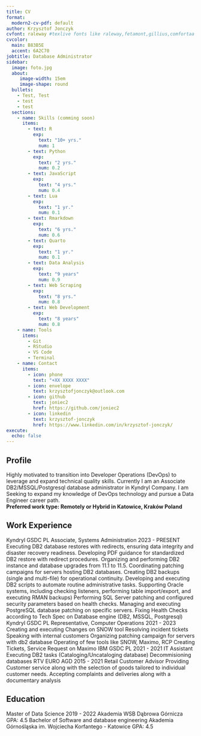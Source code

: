 ```yaml
---
title: CV
format:
  modern2-cv-pdf: default
author: Krzysztof Jonczyk
cvfont: raleway #texlive fonts like raleway,fetamont,gillius,comfortaa
cvcolor: 
  main: B83B5E
  accent: 6A2C70
jobtitle: Database Administrator
sidebar:
  image: foto.jpg
  about:
     image-width: 15em
     image-shape: round
  bullets:
    - Test, Test
    - test
    - test
  sections: 
    - name: Skills (comming soon)
      items:
        - text: R
          exp: 
            text: "10+ yrs."
            num: 1
        - text: Python
          exp: 
            text: "2 yrs."
            num: 0.2
        - text: JavaScript
          exp: 
            text: "4 yrs."
            num: 0.4
        - text: Lua
          exp: 
            text: "1 yr."
            num: 0.1
        - text: Rmarkdown
          exp: 
            text: "6 yrs."
            num: 0.6
        - text: Quarto
          exp: 
            text: "1 yr."
            num: 0.1
        - text: Data Analysis
          exp: 
            text: "9 years"
            num: 0.9
        - text: Web Scraping
          exp: 
            text: "8 yrs."
            num: 0.8
        - text: Web Development
          exp: 
            text: "8 years"
            num: 0.8
    - name: Tools
      items:
        - Git
        - RStudio
        - VS Code
        - Terminal 
    - name: Contact
      items:
        - icon: phone
          text: "+XX XXXX XXXX"
        - icon: envelope
          text: krzysztofjonczyk@outlook.com
        - icon: github
          text: joniec2
          href: https://github.com/joniec2
        - icon: linkedin
          text: krzysztof-jonczyk
          href: https://www.linkedin.com/in/krzysztof-jonczyk/    
execute: 
  echo: false
---
```


## Profile

Highly motivated to transition into Developer Operations (DevOps) to
leverage and expand technical quality skills. Currently I am an Associate
DB2/MSSQL/Postgresql database administrator in Kyndryl Company. I am
Seeking to expand my knowledge of DevOps technology and pursue a Data
Engineer career path.  
**Preferred work type: Remotely or Hybrid in Katowice, Kraków Poland**

## Work Experience

Kyndryl GSDC PL
Associate, Systems Administration
2023 - PRESENT
Executing DB2 database restores with redirects, ensuring data integrity and disaster recovery
readiness.
Developing PDF guidance for standardized DB2 restore with redirect procedures.
Organizing and performing DB2 instance and database upgrades from 11.1 to 11.5.
Coordinating patching campaigns for servers hosting DB2 databases.
Creating DB2 backups (single and multi-file) for operational continuity.
Developing and executing DB2 scripts to automate routine administrative tasks.
Supporting Oracle systems, including checking listeners, performing table import/export, and
executing RMAN backups)
Performing SQL Server patching and configured security parameters based on health checks.
Managing and executing PostgreSQL database patching on specific servers.
Fixing Health Checks according to Tech Spec on Database engine (DB2, MSSQL, Postgresql)
Kyndryl GSDC PL
Representative, Computer Operations
2021 - 2023
Creating and executing Changes on SNOW tool
Resolving incident tickets
Speaking with internal customers
Organizing patching campaign for servers with db2 database
Operating of few tools like SNOW, Maximo, RCP
Creating Tickets, Service Request on Maximo
IBM GSDC PL
2021 - 2021
IT Assistant
Executing DB2 tasks (Cataloging/Uncataloging database)
Decommisioning databases
RTV EURO AGD
2015 - 2021
Retail Customer Advisor
Providing Customer service along with the selection of goods tailored to individual customer needs.
Accepting complaints and deliveries along with a documentary analysis

## Education 

Master of Data Science
2019 - 2022
Akademia WSB Dąbrowa Górnicza
GPA: 4.5
Bachelor of Software and database engineering
Akademia Górnośląska im. Wojciecha Korfantego - Katowice
GPA: 4.5